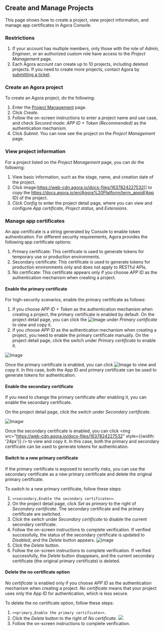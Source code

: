 ## Create and Manage Projects

This page shows how to create a project, view project information, and manage app certificates in Agora Console.

### Restrictions

1. If your account has multiple members, only those with the role of *Admin*, *Engineer*, or an authorized custom role have access to the *Project Management* page.
2. Each Agora account can create up to 10 projects, including deleted projects. If you need to create more projects, contact Agora by [submitting a ticket](https://agora-ticket.agora.io/).

### Create an Agora project

To create an Agora project, do the following:

1. Enter the [Project Management](https://console.agora.io/projects) page.
2. Click *Create*.
3. Follow the on-screen instructions to enter a project name and use case, and check *Secured mode: APP ID + Token (Recommended)* as the authentication mechanism.
4. Click *Submit*. You can now see the project on the *Project Management* page.

### View project information

For a project listed on the *Project Management* page, you can do the following:

1. View basic information, such as the stage, name, and creation date of the project.
2. Click image:https://web-cdn.agora.io/docs-files/1637824227532[] to copy the https://docs.agora.io/en/Agora%20Platform/term_appid[App ID] of the project.
3. Click *Config* to enter the project detail page, where you can view and configure *App certificate*, *Project status*, and *Extensions*.

### Manage app certificates

An app certificate is a string generated by Console to enable token authentication. For different security requirements, Agora provides the following app certificate options:

1. Primary certificate: This certificate is used to generate tokens for temporary use or production environments.
2. Secondary certificate: This certificate is used to generate tokens for production environments only and does not apply to RESTful APIs.
3. No certificate: This certificate appears only if you choose *APP ID* as the authentication mechanism when creating a project.


#### Enable the primary certificate

For high-security scenarios, enable the primary certificate as follows:

1. If you choose *APP ID + Token* as the authentication mechanism when creating a project, the primary certificate is enabled by default. On the project detail page, you can click the ![Image](https://web-cdn.agora.io/docs-files/1637824227532) under *Primary certificate* to view and copy it.
2. If you choose *APP ID* as the authentication mechanism when creating a project, you need to enable the primary certificate manually. On the project detail page, click the switch under *Primary certificate* to enable it.

![Image](https://web-cdn.agora.io/docs-files/1638329772490)

Once the primary certificate is enabled, you can click ![Image](https://web-cdn.agora.io/docs-files/1637824227532) to view and copy it. In this case, both the App ID and primary certificate can be used to generate tokens for authentication.


#### Enable the secondary certificate

If you need to change the primary certificate after enabling it, you can enable the secondary certificate.

On the project detail page, click the switch under *Secondary certificate*. 

![Imagw](https://web-cdn.agora.io/docs-files/1638329847665)

Once the secondary certificate is enabled, you can click <img src="https://web-cdn.agora.io/docs-files/1637824227532" style={{width: '24px'}} /> to view and copy it. In this case, both the primary and secondary certificate can be used to generate tokens for authentication. 

#### Switch to a new primary certificate

If the primary certificate is exposed to security risks, you can use the secondary certificate as a new primary certificate and delete the original primary certificate.

To switch to a new primary certificate, follow these steps:

1. `<<secondary,Enable the secondary certificate>>`.
2. On the project detail page, click *Set as primary* to the right of *Secondary certificate*. The secondary certificate and the primary certificate are switched.
3. Click the switch under *Secondary certificate* to disable the current secondary certificate.
4. Follow the on-screen instructions to complete verification. If verified successfully, the status of the secondary certificate is updated to *Disabled*, and the *Delete* button appears.
![image](https://web-cdn.agora.io/docs-files/1638329903100)
5. Click the *Delete* button.
6. Follow the on-screen instructions to complete verification. If verified successfully, the *Delete* button disappears, and the current secondary certificate (the original primary certificate) is deleted.

#### Delete the no certificate option

*No certificate* is enabled only if you choose *APP ID* as the authentication mechanism when creating a project. *No certificate* means that your project uses only the App ID for authentication, which is less secure.

To delete the no certificate option, follow these steps:

1. `<<primary,Enable the primary certificate>>`.
2. Click the *Delete* button to the right of *No certificate*.
![](https://web-cdn.agora.io/docs-files/1638330447877)
3. Follow the on-screen instructions to complete verification.

